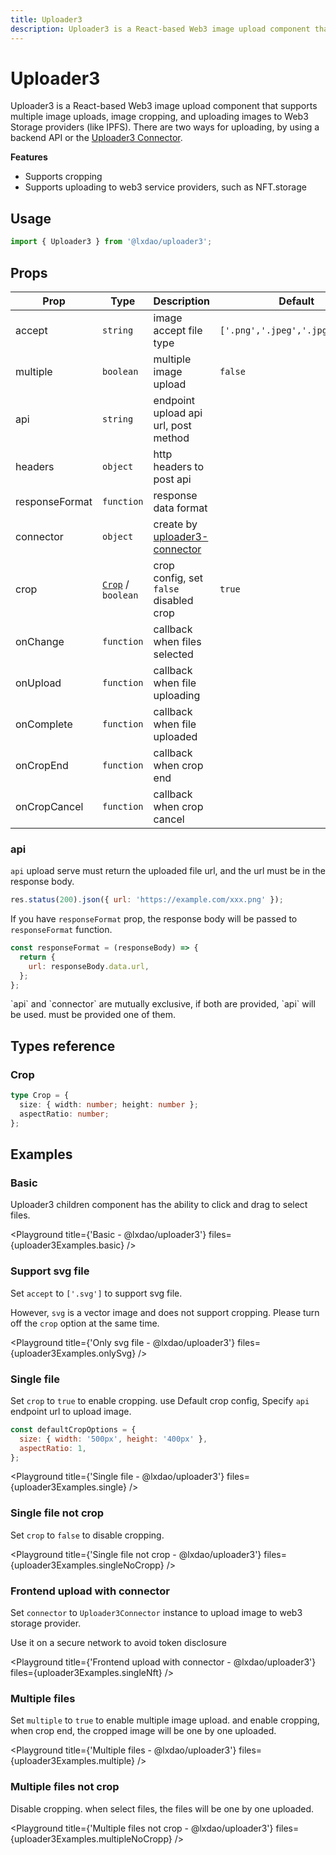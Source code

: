 ```yaml
---
title: Uploader3
description: Uploader3 is a React-based Web3 image upload component that supports multiple image uploads, image cropping, and uploading images to Web3 Storage providers (like IPFS). There are two ways for uploading, by using a backend API or the Uploader3 Connector.
---
```


# Uploader3

Uploader3 is a React-based Web3 image upload component that supports multiple image uploads, image cropping, and uploading images to Web3 Storage providers (like IPFS). There are two ways for uploading, by using a backend API or the [Uploader3 Connector](./uploader3-connector).

**Features**

- Supports cropping
- Supports uploading to web3 service providers, such as NFT.storage

## Usage

```js copy
import { Uploader3 } from '@lxdao/uploader3';
```

## Props

| Prop           | Type                        | Description                                            | Default                          |
| -------------- | --------------------------- | ------------------------------------------------------ | -------------------------------- |
| accept         | `string`                    | image accept file type                                 | `['.png','.jpeg','.jpg','.gif']` |
| multiple       | `boolean`                   | multiple image upload                                  | `false`                          |
| api            | `string`                    | endpoint upload api url, post method                   |                                  |
| headers        | `object`                    | http headers to post api                               |                                  |
| responseFormat | `function`                  | response data format                                   |                                  |
| connector      | `object`                    | create by [uploader3-connector](./uploader3-connector) |                                  |
| crop           | [`Crop`](#crop) / `boolean` | crop config, set `false` disabled crop                 | `true`                           |
| onChange       | `function`                  | callback when files selected                           |                                  |
| onUpload       | `function`                  | callback when file uploading                           |                                  |
| onComplete     | `function`                  | callback when file uploaded                            |                                  |
| onCropEnd      | `function`                  | callback when crop end                                 |                                  |
| onCropCancel   | `function`                  | callback when crop cancel                              |                                  |

### api

`api` upload serve must return the uploaded file url, and the url must be in the response body.

```js
res.status(200).json({ url: 'https://example.com/xxx.png' });
```

If you have `responseFormat` prop, the response body will be passed to `responseFormat` function.

```js
const responseFormat = (responseBody) => {
  return {
    url: responseBody.data.url,
  };
};
```

<Callout type="info">
  `api` and `connector` are mutually exclusive, if both are provided, `api` will be used. must be provided one of them.
</Callout>

## Types reference

### Crop

```ts
type Crop = {
  size: { width: number; height: number };
  aspectRatio: number;
};
```

## Examples


### Basic

Uploader3 children component has the ability to click and drag to select files.

<Playground title={'Basic - @lxdao/uploader3'} files={uploader3Examples.basic} />

### Support svg file

Set `accept` to `['.svg']` to support svg file.

However, `svg` is a vector image and does not support cropping. Please turn off the `crop` option at the same time.


<Playground title={'Only svg file - @lxdao/uploader3'} files={uploader3Examples.onlySvg} />


### Single file

Set `crop` to `true` to enable cropping. use Default crop config, Specify `api` endpoint url to upload image.

```js
const defaultCropOptions = {
  size: { width: '500px', height: '400px' },
  aspectRatio: 1,
};
```

<Playground title={'Single file - @lxdao/uploader3'} files={uploader3Examples.single} />

### Single file not crop

Set `crop` to `false` to disable cropping.

<Playground title={'Single file not crop - @lxdao/uploader3'} files={uploader3Examples.singleNoCropp} />

### Frontend upload with connector

Set `connector` to `Uploader3Connector` instance to upload image to web3 storage provider.

<Callout type="warning">Use it on a secure network to avoid token disclosure</Callout>

<Playground title={'Frontend upload with connector - @lxdao/uploader3'} files={uploader3Examples.singleNft} />

### Multiple files

Set `multiple` to `true` to enable multiple image upload. and enable cropping, when crop end, the cropped image will be one by one uploaded.

<Playground title={'Multiple files - @lxdao/uploader3'} files={uploader3Examples.multiple} />

### Multiple files not crop

Disable cropping. when select files, the files will be one by one uploaded.

<Playground title={'Multiple files not crop - @lxdao/uploader3'} files={uploader3Examples.multipleNoCropp} />
